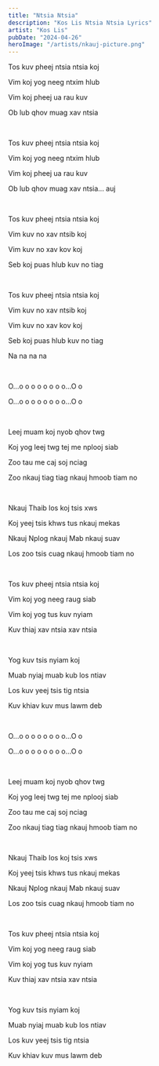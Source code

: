 ```yaml
---
title: "Ntsia Ntsia"
description: "Kos Lis Ntsia Ntsia Lyrics"
artist: "Kos Lis"
pubDate: "2024-04-26"
heroImage: "/artists/nkauj-picture.png"
---
```


Tos kuv pheej ntsia ntsia koj

Vim koj yog neeg ntxim hlub

Vim koj pheej ua rau kuv

Ob lub qhov muag xav ntsia

<br />

Tos kuv pheej ntsia ntsia koj

Vim koj yog neeg ntxim hlub

Vim koj pheej ua rau kuv

Ob lub qhov muag xav ntsia... auj

<br />

Tos kuv pheej ntsia ntsia koj

Vim kuv no xav ntsib koj

Vim kuv no xav kov koj

Seb koj puas hlub kuv no tiag

<br />

Tos kuv pheej ntsia ntsia koj

Vim kuv no xav ntsib koj

Vim kuv no xav kov koj

Seb koj puas hlub kuv no tiag

Na na na na

<br />

O...o o o o o o o o...O o

O...o o o o o o o o...O o

<br />

Leej muam koj nyob qhov twg

Koj yog leej twg tej me nplooj siab

Zoo tau me caj soj nciag

Zoo nkauj tiag tiag nkauj hmoob tiam no

<br />

Nkauj Thaib los koj tsis xws

Koj yeej tsis khws tus nkauj mekas

Nkauj Nplog nkauj Mab nkauj suav

Los zoo tsis cuag nkauj hmoob tiam no

<br />

Tos kuv pheej ntsia ntsia koj

Vim koj yog neeg raug siab

Vim koj yog tus kuv nyiam

Kuv thiaj xav ntsia xav ntsia

<br />

Yog kuv tsis nyiam koj

Muab nyiaj muab kub los ntiav

Los kuv yeej tsis tig ntsia

Kuv khiav kuv mus lawm deb

<br />

O...o o o o o o o o...O o

O...o o o o o o o o...O o

<br />

Leej muam koj nyob qhov twg

Koj yog leej twg tej me nplooj siab

Zoo tau me caj soj nciag

Zoo nkauj tiag tiag nkauj hmoob tiam no

<br />

Nkauj Thaib los koj tsis xws

Koj yeej tsis khws tus nkauj mekas

Nkauj Nplog nkauj Mab nkauj suav

Los zoo tsis cuag nkauj hmoob tiam no

<br />

Tos kuv pheej ntsia ntsia koj

Vim koj yog neeg raug siab

Vim koj yog tus kuv nyiam

Kuv thiaj xav ntsia xav ntsia

<br />

Yog kuv tsis nyiam koj

Muab nyiaj muab kub los ntiav

Los kuv yeej tsis tig ntsia

Kuv khiav kuv mus lawm deb
